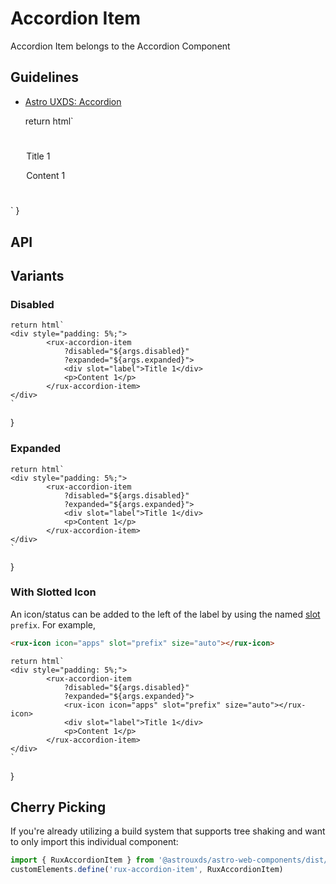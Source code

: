
<Meta of={AccordionItemStories} />

# Accordion Item

Accordion Item belongs to the Accordion Component

## Guidelines

* [Astro UXDS: Accordion](https://www.astrouxds.com/components/accordion/)

    return html`
<div style="padding: 5%;">
        <rux-accordion-item
            ?disabled="${args.disabled}"
            ?expanded="${args.expanded}">
            <div slot="label">Title 1</div>
            <p>Content 1</p>
        </rux-accordion-item>
</div>
    `
}

<Canvas>
  <Story of={AccordionItemStories.Default_} />
</Canvas>

## API

<ArgsTable of="rux-accordion-item" />

## Variants

### Disabled

    return html`
    <div style="padding: 5%;">
            <rux-accordion-item
                ?disabled="${args.disabled}"
                ?expanded="${args.expanded}">
                <div slot="label">Title 1</div>
                <p>Content 1</p>
            </rux-accordion-item>
    </div>
    `
}

<Canvas>
  <Story of={AccordionItemStories.Disabled_} />
</Canvas>

### Expanded

    return html`
    <div style="padding: 5%;">
            <rux-accordion-item
                ?disabled="${args.disabled}"
                ?expanded="${args.expanded}">
                <div slot="label">Title 1</div>
                <p>Content 1</p>
            </rux-accordion-item>
    </div>
    `
}

<Canvas>
  <Story of={AccordionItemStories.Expanded_} />
</Canvas>

### With Slotted Icon

An icon/status can be added to the left of the label by using the named [slot](https://developer.mozilla.org/en-US/docs/Web/Web_Components/Using_templates_and_slots#Adding_flexibility_with_slots) `prefix`.
For example,

```html
<rux-icon icon="apps" slot="prefix" size="auto"></rux-icon>
```

    return html`
    <div style="padding: 5%;">
            <rux-accordion-item
                ?disabled="${args.disabled}"
                ?expanded="${args.expanded}">
                <rux-icon icon="apps" slot="prefix" size="auto"></rux-icon>
                <div slot="label">Title 1</div>
                <p>Content 1</p>
            </rux-accordion-item>
    </div>
    `
}

<Canvas>
  <Story of={AccordionItemStories.WithIcon} />
</Canvas>

## Cherry Picking

If you're already utilizing a build system that supports tree shaking and want to only import this individual component:

```js
import { RuxAccordionItem } from '@astrouxds/astro-web-components/dist/components/rux-accordion-item'
customElements.define('rux-accordion-item', RuxAccordionItem)
```
